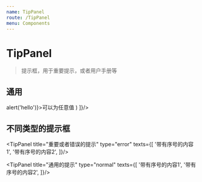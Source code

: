 ```yaml
---
name: TipPanel
route: /TipPanel
menu: Components
---
```



# TipPanel

> 提示框，用于重要提示，或者用户手册等

<Props of={TipPanel} />

## 通用

<Playground>
  <TipPanel title="标题，属性 collapse 可以让内容收起的"
    collapse
    texts={[
      '带有序号的内容1',
      '带有序号的内容2',
      '带有序号的内容3',
      (
        <span className="btn theme" onClick={e => alert('hello')}>可以为任意值</span>
      )
    ]}/>
</Playground>

## 不同类型的提示框

<Playground>
  <TipPanel title="成功的提示"
    type="success"
    texts={[
      '带有序号的内容1',
      '带有序号的内容2',
    ]}/>

  <TipPanel title="重要或者错误的提示"
    type="error"
    texts={[
      '带有序号的内容1',
      '带有序号的内容2',
    ]}/>

  <TipPanel title="通用的提示"
    type="normal"
    texts={[
      '带有序号的内容1',
      '带有序号的内容2',
    ]}/>
</Playground>
